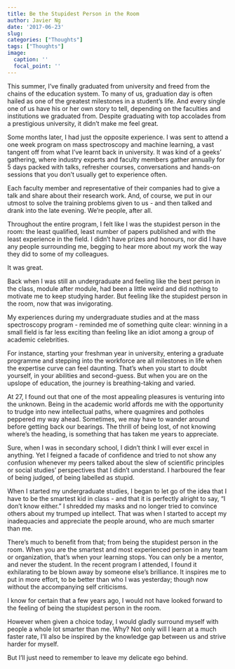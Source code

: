 ```yaml
---
title: Be the Stupidest Person in the Room
author: Javier Ng
date: '2017-06-23'
slug: 
categories: ["Thoughts"]
tags: ["Thoughts"]
image:
  caption: ''
  focal_point: ''
---
```


This summer, I’ve finally graduated from university and freed from the chains of the education system. To many of us, graduation day is often hailed as one of the greatest milestones in a student’s life. And every single one of us have his or her own story to tell, depending on the faculties and institutions we graduated from. Despite graduating with top accolades from a prestigious university, it didn’t make me feel great. 

Some months later, I had just the opposite experience. I was sent to attend a one week program on mass spectroscopy and machine learning, a vast tangent off from what I’ve learnt back in university. It was kind of a geeks’ gathering, where industry experts and faculty members gather annually for 5 days packed with talks, refresher courses, conversations and hands-on sessions that you don’t usually get to experience often.

Each faculty member and representative of their companies had to give a talk and share about their research work. And, of course, we put in our utmost to solve the training problems given to us - and then talked and drank into the late evening. We’re people, after all. 

Throughout the entire program, I felt like I was the stupidest person in the room: the least qualified, least number of papers published and with the least experience in the field. I didn’t have prizes and honours, nor did I have any people surrounding me, begging to hear more about my work the way they did to some of my colleagues.  

It was great. 

Back when I was still an undergraduate and feeling like the best person in the class, module after module, had been a little weird and did nothing to motivate me to keep studying harder. But feeling like the stupidest person in the room, now that was invigorating. 

My experiences during my undergraduate studies and at the mass spectroscopy program - reminded me of something quite clear: winning in a small field is far less exciting than feeling like an idiot among a group of academic celebrities. 

For instance, starting your freshman year in university, entering a graduate programme and stepping into the workforce are all milestones in life when the expertise curve can feel daunting. That’s when you start to doubt yourself, in your abilities and second-guess. But when you are on the upslope of education, the journey is breathing-taking and varied. 

At 27, I found out that one of the most appealing pleasures is venturing into the unknown. Being in the academic world affords me with the opportunity to trudge into new intellectual paths, where quagmires and potholes peppered my way ahead. Sometimes, we may have to wander around before getting back our bearings. The thrill of being lost, of not knowing where’s the heading, is something that has taken me years to appreciate. 

Sure, when I was in secondary school, I didn’t think I will ever excel in anything. Yet I feigned a facade of confidence and tried to not show any confusion whenever my peers talked about the slew of scientific principles or social studies’ perspectives that I didn’t understand. I harboured the fear of being judged, of being labelled as stupid. 

When I started my undergraduate studies, I began to let go of the idea that I have to be the smartest kid in class - and that it is perfectly alright to say, “I don’t know either.” I shredded my masks and no longer tried to convince others about my trumped up intellect. That was when I started to accept my inadequacies and appreciate the people around, who are much smarter than me. 

There’s much to benefit from that; from being the stupidest person in the room. When you are the smartest and most experienced person in any team or organization, that’s when your learning stops. You can only be a mentor, and never the student. In the recent program I attended, I found it exhilarating to be blown away by someone else’s brilliance. It inspires me to put in more effort, to be better than who I was yesterday; though now without the accompanying self criticisms.

I know for certain that a few years ago, I would not have looked forward to the feeling of being the stupidest person in the room. 

However when given a choice today, I would gladly surround myself with people a whole lot smarter than me. Why? Not only will I learn at a much faster rate, I’ll also be inspired by the knowledge gap between us and strive harder for myself. 

But I’ll just need to remember to leave my delicate ego behind. 

